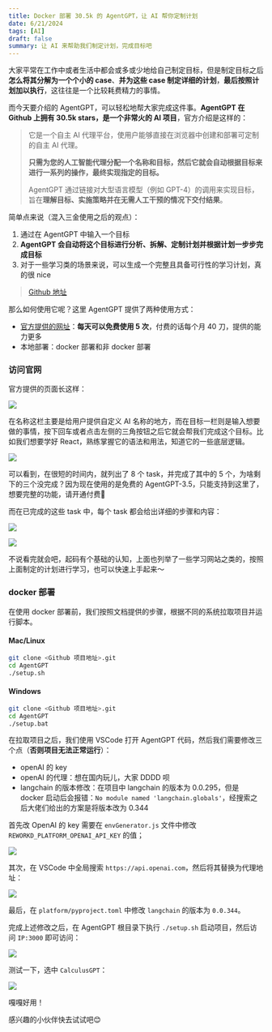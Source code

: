 ```yaml
---
title: Docker 部署 30.5k 的 AgentGPT，让 AI 帮你定制计划
date: 6/21/2024
tags: [AI]
draft: false
summary: 让 AI 来帮助我们制定计划，完成目标吧
---
```


大家平常在工作中或者生活中都会或多或少地给自己制定目标，但是制定目标之后**怎么将其分解为一个个小的 case**、**并为这些 case 制定详细的计划**，**最后按照计划加以执行**，这往往是一个比较耗费精力的事情。

而今天要介绍的 AgentGPT，可以轻松地帮大家完成这件事。**AgentGPT 在 Github 上拥有 30.5k stars，是一个非常火的 AI 项目**，官方介绍是这样的：

> 它是一个自主 AI 代理平台，使用户能够直接在浏览器中创建和部署可定制的自主 AI 代理。
>
> **只需为您的人工智能代理分配一个名称和目标，然后它就会自动根据目标来进行一系列的操作，最终实现指定的目标。**&#x20;
>
> AgentGPT 通过链接对大型语言模型（例如 GPT-4）的调用来实现目标，旨在**理解目标、实施策略并在无需人工干预的情况下交付结果**。

简单点来说（混入三金使用之后的观点）：

1.  通过在 AgentGPT 中输入一个目标
2.  **AgentGPT 会自动将这个目标进行分析、拆解、定制计划并根据计划一步步完成目标**
3.  对于一些学习类的场景来说，可以生成一个完整且具备可行性的学习计划，真的很 nice

> [Github 地址](https://github.com/reworkd/AgentGPT)

那么如何使用它呢？这里 AgentGPT 提供了两种使用方式：

*   [官方提供的网址](https://agentgpt.reworkd.ai/)：**每天可以免费使用 5 次**，付费的话每个月 40 刀，提供的能力更多
*   本地部署：docker 部署和非 docker 部署

### 访问官网

官方提供的页面长这样：

![](https://note.ihsxu.com/api/imgs/1718808604877.webp)

在名称这栏主要是给用户提供自定义 AI 名称的地方，而在目标一栏则是输入想要做的事情，按下回车或者点击左侧的三角按钮之后它就会帮我们完成这个目标。比如我们想要学好 React，熟练掌握它的语法和用法，知道它的一些底层逻辑。

![](https://note.ihsxu.com/api/imgs/1718808957799.webp)

可以看到，在很短的时间内，就列出了 8 个 task，并完成了其中的 5 个，为啥剩下的三个没完成？因为现在使用的是免费的 AgentGPT-3.5，只能支持到这里了，想要完整的功能，请开通付费🐶

而在已完成的这些 task 中，每个 task 都会给出详细的步骤和内容：

![](https://note.ihsxu.com/api/imgs/1718809332774.webp)

![](https://note.ihsxu.com/api/imgs/1718809369856.webp)

不说看完就会吧，起码有个基础的认知，上面也列举了一些学习网站之类的，按照上面制定的计划进行学习，也可以快速上手起来～

### docker 部署

在使用 docker 部署前，我们按照文档提供的步骤，根据不同的系统拉取项目并运行脚本。

#### Mac/Linux

```bash
git clone <Github 项目地址>.git
cd AgentGPT
./setup.sh
```

#### Windows

```bash
git clone <Github 项目地址>.git
cd AgentGPT
./setup.bat
```

在拉取项目之后，我们使用 VSCode 打开 AgentGPT 代码，然后我们需要修改三个点（**否则项目无法正常运行**）：

*   openAI 的 key
*   openAI 的代理：想在国内玩儿，大家 DDDD 呗
*   langchain 的版本修改：在项目中 langchain 的版本为 0.0.295，但是 docker 启动后会报错：`No module named 'langchain.globals'`，经搜索之后大佬们给出的方案是将版本改为 0.344

首先改 OpenAI 的 key 需要在 `envGenerator.js` 文件中修改 `REWORKD_PLATFORM_OPENAI_API_KEY` 的值；

![](https://note.ihsxu.com/api/imgs/1718895418557.webp)

其次，在 VSCode 中全局搜索 `https://api.openai.com`，然后将其替换为代理地址：

![](https://note.ihsxu.com/api/imgs/1718895465343.webp)

最后，在 `platform/pyproject.toml` 中修改 `langchain` 的版本为 `0.0.344`。

完成上述修改之后，在 AgentGPT 根目录下执行 `./setup.sh` 启动项目，然后访问 `IP:3000` 即可访问：

![](https://note.ihsxu.com/api/imgs/1718895748197.webp)

测试一下，选中 `CalculusGPT`：

![](https://note.ihsxu.com/api/imgs/1718895812833.webp)

嘎嘎好用！

感兴趣的小伙伴快去试试吧😊

